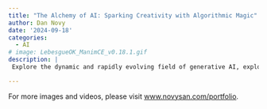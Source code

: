 ```yaml
---
title: "The Alchemy of AI: Sparking Creativity with Algorithmic Magic"
author: Dan Novy
date: '2024-09-18'
categories:
  - AI
# image: LebesgueOK_ManimCE_v0.18.1.gif
description: | 
 Explore the dynamic and rapidly evolving field of generative AI, exploring the latest tools, techniques, and advancements that are shaping its development. As generative AI continues to transform creative industries, scientific research, and technological solutions, understanding its capabilities and underlying mechanisms is paramount. We will examine current cutting-edge models that drive AI creativity, highlighting their applications in generating text, images, music, data visualization and more. By integrating examples from my own creative projects and research endeavors, this talk aims to showcase the practical implementations of generative AI and its potential to inspire new forms of artistic and scientific expression. Attendees will gain a comprehensive insight into how generative AI can be harnessed to enhance creativity and solve complex problems in various domains.

---
```


For more images and videos, please visit [www.novysan.com/portfolio](https://www.novysan.com/portfolio).

<!-- ![](LebesgueOK_ManimCE_v0.18.1.gif) -->
